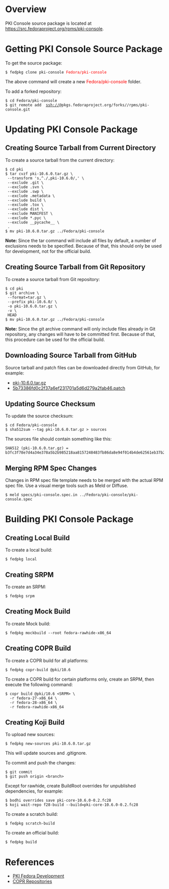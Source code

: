 = Overview =

PKI Console source package is located at https://src.fedoraproject.org/rpms/pki-console.

= Getting PKI Console Source Package =

To get the source package:

 $ fedpkg clone pki-console <font color="red">Fedora/pki-console</font>

The above command will create a new <font color="red">Fedora/pki-console</font> folder.

To add a forked repository:

 $ cd Fedora/pki-console
 $ git remote add <username> ssh://<username>@pkgs.fedoraproject.org/forks/<username>/rpms/pki-console.git

= Updating PKI Console Package =

== Creating Source Tarball from Current Directory ==

To create a source tarball from the current directory:

<pre>
$ cd pki
$ tar cvzf pki-10.6.0.tar.gz \
 --transform 's,^./,pki-10.6.0/,' \
 --exclude .git \
 --exclude .svn \
 --exclude .swp \
 --exclude .metadata \
 --exclude build \
 --exclude .tox \
 --exclude dist \
 --exclude MANIFEST \
 --exclude *.pyc \
 --exclude __pycache__ \
 .
$ mv pki-10.6.0.tar.gz ../Fedora/pki-console
</pre>

'''Note:''' Since the tar command will include all files by default, a number of exclusions needs to be specified. Because of that, this should only be used for development, not for the official build.

== Creating Source Tarball from Git Repository ==

To create a source tarball from Git repository:

<pre>
$ cd pki
$ git archive \
 --format=tar.gz \
 --prefix pki-10.6.0/ \
 -o pki-10.6.0.tar.gz \
 -v \
 HEAD
$ mv pki-10.6.0.tar.gz ../Fedora/pki-console
</pre>

'''Note:''' Since the git archive command will only include files already in Git repository, any changes will have to be committed first. Because of that, this procedure can be used for the official build.

== Downloading Source Tarball from GitHub ==

Source tarball and patch files can be downloaded directly from GitHub, for example:

* [https://github.com/dogtagpki/pki/archive/v10.6.0/pki-10.6.0.tar.gz pki-10.6.0.tar.gz]
* [https://github.com/dogtagpki/pki/commit/5b73386fd0c2f37a6ef231701a5d6d279a2fab46.patch 5b73386fd0c2f37a6ef231701a5d6d279a2fab46.patch]

== Updating Source Checksum ==

To update the source checksum:

<pre>
$ cd Fedora/pki-console
$ sha512sum --tag pki-10.6.0.tar.gz > sources
</pre>

The sources file should contain something like this:

<pre>
SHA512 (pki-10.6.0.tar.gz) = b3fc3f78e7d4a34e378a5b2b985218aa8157248483fb86da8e94f014b4de62561eb37b213d0c5215bad547296f0305f28c3ff1131b20aec1bf13459fee20bdbc
</pre>

== Merging RPM Spec Changes ==

Changes in RPM spec file template needs to be merged with the actual RPM spec file. Use a visual merge tools such as Meld or Diffuse.

<pre>
$ meld specs/pki-console.spec.in ../Fedora/pki-console/pki-console.spec
</pre>

= Building PKI Console Package =

== Creating Local Build ==

To create a local build:

<pre>
$ fedpkg local
</pre>

== Creating SRPM ==

To create an SRPM:

<pre>
$ fedpkg srpm
</pre>

== Creating Mock Build ==

To create Mock build:

<pre>
$ fedpkg mockbuild --root fedora-rawhide-x86_64
</pre>

== Creating COPR Build ==

To create a COPR build for all platforms:

<pre>
$ fedpkg copr-build @pki/10.6
</pre>

To create a COPR build for certain platforms only, create an SRPM, then execute the following command:

<pre>
$ copr build @pki/10.6 <SRPM> \
  -r fedora-27-x86_64 \
  -r fedora-28-x86_64 \
  -r fedora-rawhide-x86_64
</pre>

== Creating Koji Build ==

To upload new sources:

<pre>
$ fedpkg new-sources pki-10.6.0.tar.gz
</pre>

This will update sources and .gitignore.

To commit and push the changes:

<pre>
$ git commit
$ git push origin <branch>
</pre>

Except for rawhide, create BuildRoot overrides for unpublished dependencies, for example:

<pre>
$ bodhi overrides save pki-core-10.6.0-0.2.fc28
$ koji wait-repo f28-build --build=pki-core-10.6.0-0.2.fc28
</pre>

To create a scratch build:

<pre>
$ fedpkg scratch-build
</pre>

To create an official build:

<pre>
$ fedpkg build
</pre>

= References =

* [[PKI Fedora Development]]
* [https://github.com/dogtagpki/pki/wiki/COPR-Repositories COPR Repositories]